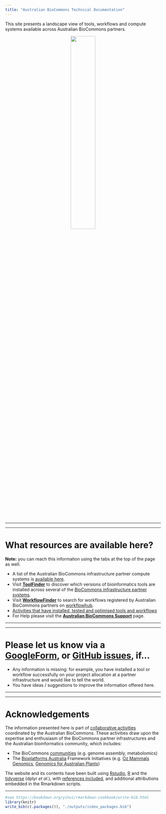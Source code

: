 ```yaml
---
title: "Australian BioCommons Technical Documentation"
---
```


This site presents a landscape view of tools, workflows and compute systems available across Australian BioCommons partners.

<center>
[![](./images/Australian-Biocommons-Logo-Horizontal-300dpi.jpg){width=40%}](https://www.biocommons.org.au/)
</center>

-----

-----

# What resources are available here?

**Note:** you can reach this information using the tabs at the top of the page as well.

- A list of the Australian BioCommons infrastructure partner compute systems is [available here](http://support.biocommons.org.au/support/solutions/articles/6000251977-compute-systems-at-the-biocommons-partner-infrastructures).
- Visit [**ToolFinder**](https://australianbiocommons.github.io/2_tools.html) to discover which versions of bioinformatics tools are installed across several of the [BioCommons infrastructure partner systems](http://support.biocommons.org.au/support/solutions/articles/6000251977-compute-systems-at-the-biocommons-partner-infrastructures).
- Visit [**WorkflowFinder**](https://australianbiocommons.github.io/2_1_workflows.html) to search for workflows registered by Australian BioCommons partners on [workflowhub](https://workflowhub.eu/programmes/8).
- [Activities that have installed, tested and optimised tools and workflows](3_biocommons_activities.html)
- For Help please visit the [**Australian BioCommons Support**](http://support.biocommons.org.au/support/solutions) page.

-----

-----

# Please let us know via a [GoogleForm](https://forms.gle/BgbBeGfAV6396p797), or [GitHub issues](https://github.com/AustralianBioCommons/australianbiocommons.github.io/issues), if...

* Any information is missing: for example, you have installed a tool or workflow successfully on your project allocation at a partner infrastructure and would like to tell the world.
* You have ideas / suggestions to improve the information offered here.

-----

-----

# Acknowledgements

The information presented here is part of [collaborative activities](https://www.biocommons.org.au/activities) coordinated by the Australian BioCommons. These activities draw upon the expertise and enthusiasm of the BioCommons partner infrastructures and the Australian bioinformatics community, which includes:

- The BioCommons [communities](https://www.biocommons.org.au/get-involved) (e.g. genome assembly, metabolomics)
- The [Bioplatforms Australia](https://bioplatforms.com/) Framework Initiatives (e.g. [Oz Mammals Genomics](https://ozmammalsgenomics.com/), [Genomics for Australian Plants](https://www.genomicsforaustralianplants.com/))

The website and its contents have been built using [Rstudio](https://rstudio.com/), [R](https://www.r-project.org/) and the [tidyverse](https://www.tidyverse.org/) (dplyr *et al.*), with [references included](5_attributions.html), and additional attributions embedded in the Rmarkdown scripts.

-----


```r
#see https://bookdown.org/yihui/rmarkdown-cookbook/write-bib.html
library(knitr)
write_bib(c(.packages()), "./outputs/index_packages.bib")
```

